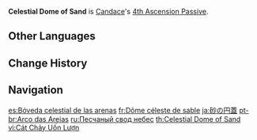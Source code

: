 {{Talent Infobox
|image         = Talent Celestial Dome of Sand.png
|character     = Candace
|type          = 4th Ascension Passive
|info          = Characters affected by the Prayer of the Crimson Crown caused by [[Sacred Rite: Wagtail's Tide]] will deal 0.5% increased DMG to opponents for every 1,000 points of Candace's Max [[HP]] when they deal Elemental DMG with their [[Normal Attacks]].
|scale_att1    = Max HP
|utility1      = DMG Bonus
|utility2      = Normal Attack DMG Increase
}}
'''Celestial Dome of Sand''' is [[Candace]]'s [[4th Ascension Passive]].

==Other Languages==
{{Other Languages
|en      = Celestial Dome of Sand
|zhs     = 漫沙陨穹
|zhs_rm  = Màn Shā Yǔn Qióng
|zht     = 漫沙隕穹
|zht_rm  = Màn Shā Yǔn Qióng
|zh_tl   = <!--Permeating Sand Fells the Sky?? how on earth do you parse this-->
|ja      = 砂の円蓋
|ja_rm   = Suna no Engai
|ja_tl   = Dome of Sand
|ko      = 모래 아치
|ko_tl   = Sand Arch
|es      = Bóveda celestial de las arenas
|es_tl   = Celestial Vault of the Sands
|fr      = Dôme céleste de sable
|fr_tl   = Celestial Dome of Sand
|ru      = Песчаный свод небес
|ru_tl   = Sandy Arch of Sky
|th      = Celestial Dome of Sand
|vi      = Cát Chảy Uốn Lượn
|vi_tl   = Winding Flowing Sand
|de      = Himmelsgewölbe im Sand
|de_tl   = Firmament in the Sand
|id      = Celestial Dome of Sand
|pt      = Arco das Areias
|pt_tl   = 
|tr      = Semavi Kum Kubbesi
|tr_tl   = Celestial Sand Dome
|it      = Cupola della sabbia celeste
|it_tl   = Dome of Celestial Sand
}}

==Change History==
{{Change History|3.1}}

==Navigation==
{{Talent Navbox|Candace}}

[[es:Bóveda celestial de las arenas]]
[[fr:Dôme céleste de sable]]
[[ja:砂の円蓋]]
[[pt-br:Arco das Areias]]
[[ru:Песчаный свод небес]]
[[th:Celestial Dome of Sand]]
[[vi:Cát Chảy Uốn Lượn]]